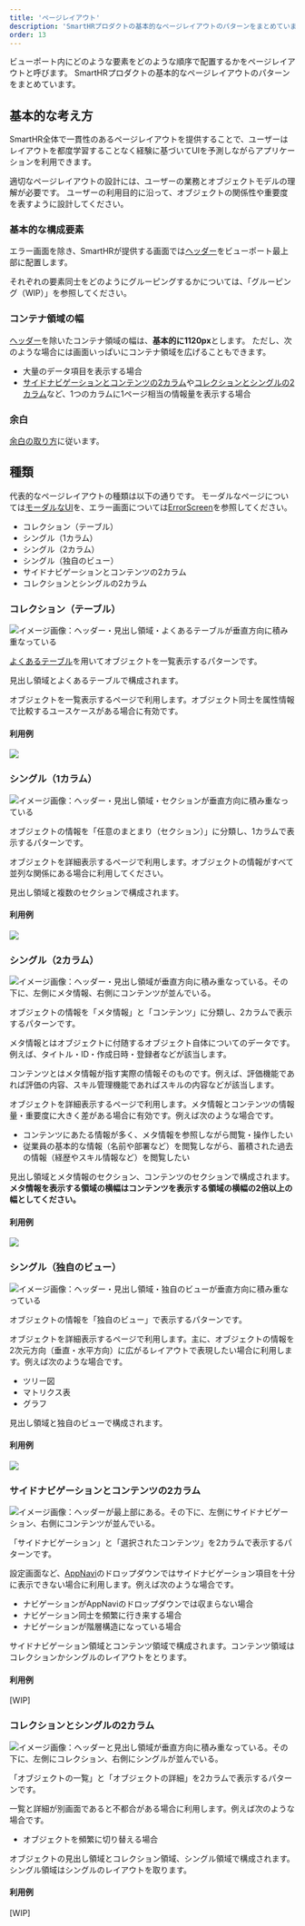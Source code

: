 ```yaml
---
title: 'ページレイアウト'
description: 'SmartHRプロダクトの基本的なページレイアウトのパターンをまとめています。'
order: 13
---
```


ビューポート内にどのような要素をどのような順序で配置するかをページレイアウトと呼びます。
SmartHRプロダクトの基本的なページレイアウトのパターンをまとめています。

## 基本的な考え方

SmartHR全体で一貫性のあるページレイアウトを提供することで、ユーザーはレイアウトを都度学習することなく経験に基づいてUIを予測しながらアプリケーションを利用できます。

適切なページレイアウトの設計には、ユーザーの業務とオブジェクトモデルの理解が必要です。
ユーザーの利用目的に沿って、オブジェクトの関係性や重要度を表すように設計してください。

### 基本的な構成要素

エラー画面を除き、SmartHRが提供する画面では[ヘッダー](/products/design-patterns/contents-in-header/)をビューポート最上部に配置します。

それぞれの要素同士をどのようにグルーピングするかについては、「グルーピング（WIP）」を参照してください。

### コンテナ領域の幅

[ヘッダー](/products/design-patterns/contents-in-header/)を除いたコンテナ領域の幅は、**基本的に1120px**とします。
ただし、次のような場合には画面いっぱいにコンテナ領域を広げることもできます。

- 大量のデータ項目を表示する場合
- [サイドナビゲーションとコンテンツの2カラム](#3-6)や[コレクションとシングルの2カラム](#3-7)など、1つのカラムに1ページ相当の情報量を表示する場合

### 余白

[余白の取り方](/products/design-patterns/spacing-layout-pattern/)に従います。

## 種類

代表的なページレイアウトの種類は以下の通りです。
モーダルなページについては[モーダルなUI](/products/design-patterns/modal-ui/)を、エラー画面については[ErrorScreen](/products/components/error-screen/)を参照してください。

- コレクション（テーブル）
- シングル（1カラム）
- シングル（2カラム）
- シングル（独自のビュー）
- サイドナビゲーションとコンテンツの2カラム
- コレクションとシングルの2カラム

### コレクション（テーブル）

![イメージ画像：ヘッダー・見出し領域・よくあるテーブルが垂直方向に積み重なっている](./images/collection.png)

[よくあるテーブル](/products/design-patterns/smarthr-table/)を用いてオブジェクトを一覧表示するパターンです。

見出し領域とよくあるテーブルで構成されます。

オブジェクトを一覧表示するページで利用します。オブジェクト同士を属性情報で比較するユースケースがある場合に有効です。

#### 利用例

![](./images/collection-sample.png)

### シングル（1カラム）

![イメージ画像：ヘッダー・見出し領域・セクションが垂直方向に積み重なっている](./images/single-1column.png)

オブジェクトの情報を「任意のまとまり（セクション）」に分類し、1カラムで表示するパターンです。

オブジェクトを詳細表示するページで利用します。オブジェクトの情報がすべて並列な関係にある場合に利用してください。

見出し領域と複数のセクションで構成されます。

#### 利用例

![](./images/single-1column-sample.png)

### シングル（2カラム）

![イメージ画像：ヘッダー・見出し領域が垂直方向に積み重なっている。その下に、左側にメタ情報、右側にコンテンツが並んでいる。](./images/single-2column.png)

オブジェクトの情報を「メタ情報」と「コンテンツ」に分類し、2カラムで表示するパターンです。

メタ情報とはオブジェクトに付随するオブジェクト自体についてのデータです。例えば、タイトル・ID・作成日時・登録者などが該当します。

コンテンツとはメタ情報が指す実際の情報そのものです。例えば、評価機能であれば評価の内容、スキル管理機能であればスキルの内容などが該当します。

オブジェクトを詳細表示するページで利用します。メタ情報とコンテンツの情報量・重要度に大きく差がある場合に有効です。例えば次のような場合です。

- コンテンツにあたる情報が多く、メタ情報を参照しながら閲覧・操作したい
- 従業員の基本的な情報（名前や部署など）を閲覧しながら、蓄積された過去の情報（経歴やスキル情報など）を閲覧したい

見出し領域とメタ情報のセクション、コンテンツのセクションで構成されます。**メタ情報を表示する領域の横幅はコンテンツを表示する領域の横幅の2倍以上の幅としてください。**

#### 利用例

![](./images/single-2column-sample.png)

### シングル（独自のビュー）

![イメージ画像：ヘッダー・見出し領域・独自のビューが垂直方向に積み重なっている](./images/single-custom-view.png)

オブジェクトの情報を「独自のビュー」で表示するパターンです。

オブジェクトを詳細表示するページで利用します。主に、オブジェクトの情報を2次元方向（垂直・水平方向）に広がるレイアウトで表現したい場合に利用します。例えば次のような場合です。

- ツリー図
- マトリクス表
- グラフ

見出し領域と独自のビューで構成されます。

#### 利用例

![](./images/single-custom-view-sample.png)

### サイドナビゲーションとコンテンツの2カラム

![イメージ画像：ヘッダーが最上部にある。その下に、左側にサイドナビゲーション、右側にコンテンツが並んでいる。](./images/side-nav-with-contents.png)

「サイドナビゲーション」と「選択されたコンテンツ」を2カラムで表示するパターンです。

設定画面など、[AppNavi](/products/components/app-navi/)のドロップダウンではサイドナビゲーション項目を十分に表示できない場合に利用します。例えば次のような場合です。

- ナビゲーションがAppNaviのドロップダウンでは収まらない場合
- ナビゲーション同士を頻繁に行き来する場合
- ナビゲーションが階層構造になっている場合

サイドナビゲーション領域とコンテンツ領域で構成されます。コンテンツ領域はコレクションかシングルのレイアウトをとります。

#### 利用例

[WIP]

### コレクションとシングルの2カラム

![イメージ画像：ヘッダーと見出し領域が垂直方向に積み重なっている。その下に、左側にコレクション、右側にシングルが並んでいる。](./images/single-with-collection.png)

「オブジェクトの一覧」と「オブジェクトの詳細」を2カラムで表示するパターンです。

一覧と詳細が別画面であると不都合がある場合に利用します。例えば次のような場合です。

- オブジェクトを頻繁に切り替える場合

オブジェクトの見出し領域とコレクション領域、シングル領域で構成されます。シングル領域はシングルのレイアウトを取ります。

#### 利用例

[WIP]